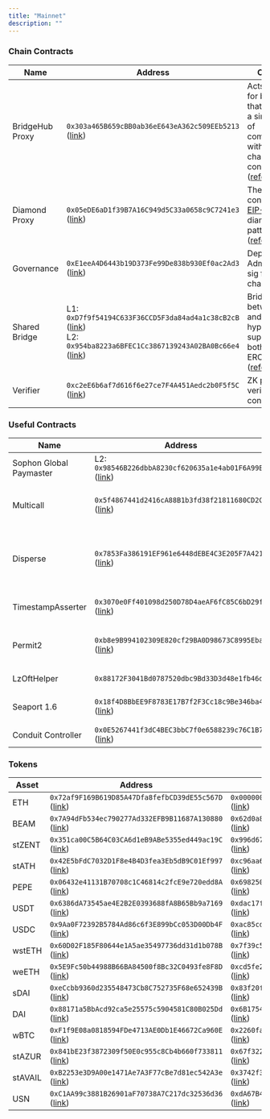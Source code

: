 ```yaml
---
title: "Mainnet"
description: ""
---
```


### Chain Contracts

| Name            | Address                                                                                                                                                                                                                                                                          | Comment                                                                                                                                                                                                  |
| --------------- | -------------------------------------------------------------------------------------------------------------------------------------------------------------------------------------------------------------------------------------------------------------------------------- | -------------------------------------------------------------------------------------------------------------------------------------------------------------------------------------------------------- |
| BridgeHub Proxy | `0x303a465B659cBB0ab36eE643eA362c509EEb5213` ([link](https://etherscan.io/address/0x303a465B659cBB0ab36eE643eA362c509EEb5213))                                                                                                                                                   | Acts as a hub for bridges, so that they have a single point of communication with all ZK chain contracts ([reference](https://docs.zksync.io/zk-stack/components/shared-bridges#components-bridgehub))   |
| Diamond Proxy   | `0x05eDE6aD1f39B7A16C949d5C33a0658c9C7241e3` ([link](https://etherscan.io/address/0x05eDE6aD1f39B7A16C949d5C33a0658c9C7241e3))                                                                                                                                                   | The main contract uses [EIP-2535](https://eips.ethereum.org/EIPS/eip-2535) diamond proxy pattern ([reference](https://docs.zksync.io/build/developer-reference/era-contracts/l1-contracts#diamondproxy)) |
| Governance      | `0xE1eeA4D6443b19D373Fe99De838b930Ef0ac2Ad3` ([link](https://etherscan.io/address/0xE1eeA4D6443b19D373Fe99De838b930Ef0ac2Ad3))                                                                                                                                                   | Deployer and Admin multi-sig for ZK chains                                                                                                                                                               |
| Shared Bridge   | L1: `0xD7f9f54194C633F36CCD5F3da84ad4a1c38cB2cB` ([link](https://etherscan.io/address/0xD7f9f54194C633F36CCD5F3da84ad4a1c38cB2cB))<br/>L2: `0x954ba8223a6BFEC1Cc3867139243A02BA0Bc66e4` ([link](https://explorer.sophon.xyz/address/0x954ba8223a6BFEC1Cc3867139243A02BA0Bc66e4)) | Bridges assets between L1 and hyperchains, supporting both ETH and ERC20 tokens ([reference](https://docs.zksync.io/zk-stack/components/shared-bridges))                                                 |
| Verifier        | `0xc2eE6b6af7d616f6e27ce7F4A451Aedc2b0F5f5C` ([link](https://etherscan.io/address/0xc2eE6b6af7d616f6e27ce7F4A451Aedc2b0F5f5C))                                                                                                                                                   | ZK proof verifier contract                                                                                                                                                                               |

### Useful Contracts

| Name                    | Address                                                                                                                                   | Comment                                                                                                                |
| ----------------------- | ----------------------------------------------------------------------------------------------------------------------------------------- | ---------------------------------------------------------------------------------------------------------------------- |
| Sophon Global Paymaster | L2: `0x98546B226dbbA8230cf620635a1e4ab01F6A99B2` ([link](https://explorer.sophon.xyz/address/0x98546B226dbbA8230cf620635a1e4ab01F6A99B2)) | Sponsors all transactions                                                                                              |
| Multicall               | `0x5f4867441d2416cA88B1b3fd38f21811680CD2C8` ([link](https://explorer.sophon.xyz/address/0x5f4867441d2416cA88B1b3fd38f21811680CD2C8))     | Enables more efficient contract querying: [https://github.com/mds1/multicall](https://github.com/mds1/multicall)       |
| Disperse               | `0x7853Fa386191EF961e6448dEBE4C3E205F7A4215` ([link](https://explorer.sophon.xyz/address/0x7853Fa386191EF961e6448dEBE4C3E205F7A4215))     | Enables batch transfers for tokens and $SOPH : [https://github.com/sophon-org/disperse](https://github.com/sophon-org/disperse) |
| TimestampAsserter      | `0x3070e0Ff401098d250D78D4aeAF6fC85C6bD29ff` ([link](https://explorer.sophon.xyz/address/0x3070e0Ff401098d250D78D4aeAF6fC85C6bD29ff))     | Verifies if the current block timestamp falls within a specified range |
| Permit2                 | `0xb8e9B994102309E820cf29BA0D98673C8995Ebad` ([link](https://explorer.sophon.xyz/address/0xb8e9B994102309E820cf29BA0D98673C8995Ebad))     | Makes token approvals easier and more secure: [https://github.com/Uniswap/permit2](https://github.com/Uniswap/permit2) |
| LzOftHelper             | `0x88172F3041Bd0787520dbc9Bd33D3d48e1fb46dc`                                                                                              | LayerZero OFT Helper contract - See [LayerZero Integration](/build/tokens/layerzero_integration)                       |
| Seaport 1.6             | `0x18f4D8BbEE9F8783E17B7f2F3Cc18c9Be346ba44` ([link](https://explorer.sophon.xyz/address/0x18f4D8BbEE9F8783E17B7f2F3Cc18c9Be346ba44))     | OpenSea's marketplace protocol for safely and efficiently buying and selling NFTs                                       |
| Conduit Controller      | `0x0E5267441f3dC4BEC3bbC7f0e6588239c76C1B75` ([link](https://explorer.sophon.xyz/address/0x0E5267441f3dC4BEC3bbC7f0e6588239c76C1B75))     | Protocol component for Seaport that manages token transfers                                                             |

### Tokens

| Asset   | Address                                                                                                                               | L1 Address                                                                                                                     |
| ------- | ------------------------------------------------------------------------------------------------------------------------------------- | ------------------------------------------------------------------------------------------------------------------------------ |
| ETH     | `0x72af9F169B619D85A47Dfa8fefbCD39dE55c567D` ([link](https://explorer.sophon.xyz/address/0x72af9F169B619D85A47Dfa8fefbCD39dE55c567D)) | `0x0000000000000000000000000000000000000000` ([link](https://etherscan.io/address/0x0000000000000000000000000000000000000000)) |
| BEAM    | `0x7A94dFb534ec790277Ad332EFB9B11687A130880` ([link](https://explorer.sophon.xyz/address/0x7A94dFb534ec790277Ad332EFB9B11687A130880)) | `0x62d0a8458ed7719fdaf978fe5929c6d342b0bfce` ([link](https://etherscan.io/address/0x62d0a8458ed7719fdaf978fe5929c6d342b0bfce)) |
| stZENT  | `0x351ca00C5B64C03CA6d1eB9ABe5355ed449ac19C` ([link](https://explorer.sophon.xyz/address/0x351ca00C5B64C03CA6d1eB9ABe5355ed449ac19C)) | `0x996d67aa9b37df96428ad3608cb21352bf1fdb90` ([link](https://etherscan.io/address/0x996d67aa9b37df96428ad3608cb21352bf1fdb90)) |
| stATH   | `0x42E5bFdC7032D1F8e4B4D3fea3Eb5dB9C01Ef997` ([link](https://explorer.sophon.xyz/address/0x42E5bFdC7032D1F8e4B4D3fea3Eb5dB9C01Ef997)) | `0xc96aa65f31e41b4ca6924b86d93e25686019e59c` ([link](https://etherscan.io/address/0xc96aa65f31e41b4ca6924b86d93e25686019e59c)) |
| PEPE    | `0x06432e41131B70708c1C46814c2fcE9e720edd8A` ([link](https://explorer.sophon.xyz/address/0x06432e41131B70708c1C46814c2fcE9e720edd8A)) | `0x6982508145454Ce325dDbE47a25d4ec3d2311933` ([link](https://etherscan.io/address/0x6982508145454Ce325dDbE47a25d4ec3d2311933)) |
| USDT    | `0x6386dA73545ae4E2B2E0393688fA8B65Bb9a7169` ([link](https://explorer.sophon.xyz/address/0x6386dA73545ae4E2B2E0393688fA8B65Bb9a7169)) | `0xdac17f958d2ee523a2206206994597c13d831ec7` ([link](https://etherscan.io/address/0xdac17f958d2ee523a2206206994597c13d831ec7)) |
| USDC    | `0x9Aa0F72392B5784Ad86c6f3E899bCc053D00Db4F` ([link](https://explorer.sophon.xyz/address/0x9Aa0F72392B5784Ad86c6f3E899bCc053D00Db4F)) | `0xac85cda0c91d5571e79deac9ecef6fa90978bb5b` ([link](https://etherscan.io/address/0xac85cda0c91d5571e79deac9ecef6fa90978bb5b)) |
| wstETH  | `0x60D02F185F80644e1A5ae35497736dd31d1b078B` ([link](https://explorer.sophon.xyz/address/0x60D02F185F80644e1A5ae35497736dd31d1b078B)) | `0x7f39c581f595b53c5cb19bd0b3f8da6c935e2ca0` ([link](https://etherscan.io/address/0x7f39c581f595b53c5cb19bd0b3f8da6c935e2ca0)) |
| weETH   | `0x5E9Fc50b44988B66BA84500f8Bc32C0493fe8F8D` ([link](https://explorer.sophon.xyz/address/0x5E9Fc50b44988B66BA84500f8Bc32C0493fe8F8D)) | `0xcd5fe23c85820f7b72d0926fc9b05b43e359b7ee` ([link](https://etherscan.io/address/0xcd5fe23c85820f7b72d0926fc9b05b43e359b7ee)) |
| sDAI    | `0xeCcbb9360d235548473Cb8C752735F68e652439B` ([link](https://explorer.sophon.xyz/address/0xeCcbb9360d235548473Cb8C752735F68e652439B)) | `0x83f20f44975d03b1b09e64809b757c47f942beea` ([link](https://etherscan.io/address/0x83f20f44975d03b1b09e64809b757c47f942beea)) |
| DAI     | `0x88171a5BbAcd92ca5e25575c5904581C80B025Dd` ([link](https://explorer.sophon.xyz/address/0x88171a5BbAcd92ca5e25575c5904581C80B025Dd)) | `0x6B175474E89094C44Da98b954EedeAC495271d0F` ([link](https://etherscan.io/address/0x6B175474E89094C44Da98b954EedeAC495271d0F)) |
| wBTC    | `0xF1f9E08a0818594FDe4713AE0Db1E46672Ca960E` ([link](https://explorer.sophon.xyz/address/0xF1f9E08a0818594FDe4713AE0Db1E46672Ca960E)) | `0x2260fac5e5542a773aa44fbcfedf7c193bc2c599` ([link](https://etherscan.io/address/0x2260fac5e5542a773aa44fbcfedf7c193bc2c599)) |
| stAZUR  | `0x841bE23f3872309f50E0c955c8Cb4b660f733811` ([link](https://explorer.sophon.xyz/address/0x841bE23f3872309f50E0c955c8Cb4b660f733811)) | `0x67f3228fd58f5a26d93a5dd0c6989b69c95618eb` ([link](https://etherscan.io/address/0x67f3228fd58f5a26d93a5dd0c6989b69c95618eb)) |
| stAVAIL | `0xB2253e3D9A00e1471Ae7A3F77cBe7d81ec542A3e` ([link](https://explorer.sophon.xyz/address/0xB2253e3D9A00e1471Ae7A3F77cBe7d81ec542A3e)) | `0x3742f3fcc56b2d46c7b8ca77c23be60cd43ca80a` ([link](https://etherscan.io/address/0x3742f3fcc56b2d46c7b8ca77c23be60cd43ca80a)) |
| USN     | `0xC1AA99c3881B26901aF70738A7C217dc32536d36` ([link](https://explorer.sophon.xyz/address/0xC1AA99c3881B26901aF70738A7C217dc32536d36)) | `0xdA67B4284609d2d48e5d10cfAc411572727dc1eD` ([link](https://etherscan.io/address/0xdA67B4284609d2d48e5d10cfAc411572727dc1eD)) |
